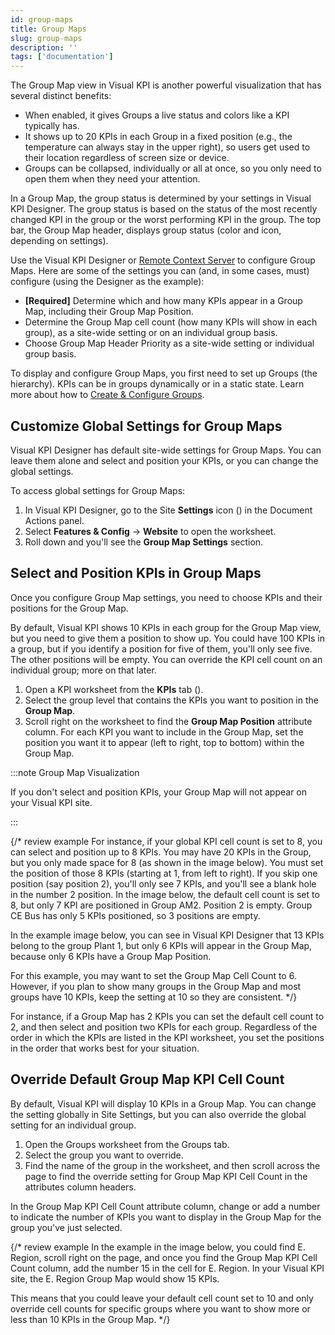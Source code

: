 ```yaml
---
id: group-maps
title: Group Maps
slug: group-maps
description: ''
tags: ['documentation']
---
```



The Group Map view in Visual KPI is another powerful visualization that has several distinct benefits:

- When enabled, it gives Groups a live status and colors like a KPI typically has.
- It shows up to 20 KPIs in each Group in a fixed position (e.g., the temperature can always stay in the upper right), so users get used to their location regardless of screen size or device.
- Groups can be collapsed, individually or all at once, so you only need to open them when they need your attention.

<StylizedImage
  imgURL="img/designer/group-map-visualization.png"
  alt="Group Map End User"
/>

In a Group Map, the group status is determined by your settings in Visual KPI Designer. The group status is based on the status of the most recently changed KPI in the group or the worst performing KPI in the group. The top bar, the Group Map header, displays group status (color and icon, depending on settings).

Use the Visual KPI Designer or [Remote Context Server](/docs/setup-and-administration/automation/rcs/) to configure Group Maps. Here are some of the settings you can (and, in some cases, must) configure (using the Designer as the example):

- **[Required]** Determine which and how many KPIs appear in a Group Map, including their Group Map Position.
- Determine the Group Map cell count (how many KPIs will show in each group), as a site-wide setting or on an individual group basis.
- Choose Group Map Header Priority as a site-wide setting or individual group basis.

To display and configure Group Maps, you first need to set up Groups (the hierarchy). KPIs can be in groups dynamically or in a static state. Learn more about how to [Create & Configure Groups](/docs/visual-kpi-design/design/groups#create-a-new-group).

## Customize Global Settings for Group Maps

Visual KPI Designer has default site-wide settings for Group Maps. You can leave them alone and select and position your KPIs, or you can change the global settings.

To access global settings for Group Maps:

1. In Visual KPI Designer, go to the Site **Settings** icon (<PngFont name='options28' />) in the Document Actions panel.
2. Select **Features & Config** &#8594; **Website** to open the worksheet.
3. Roll down and you'll see the **Group Map Settings** section.

## Select and Position KPIs in Group Maps

Once you configure Group Map settings, you need to choose KPIs and their positions for the Group Map.

By default, Visual KPI shows 10 KPIs in each group for the Group Map view, but you need to give them a position to show up. You could have 100 KPIs in a group, but if you identify a position for five of them, you'll only see five. The other positions will be empty. You can override the KPI cell count on an individual group; more on that later.

1. Open a KPI worksheet from the **KPIs** tab (<PngFont name='open28' />).
2. Select the group level that contains the KPIs you want to position in the **Group Map**.
3. Scroll right on the worksheet to find the **Group Map Position** attribute column. For each KPI you want to include in the Group Map, set the position you want it to appear (left to right, top to bottom) within the Group Map.

:::note Group Map Visualization

If you don't select and position KPIs, your Group Map will not appear on your Visual KPI site.

:::

<StylizedImage
  imgURL="img/designer/group-map-position.png"
  alt="Group Map Position"
/>

{/* review example
 For instance, if your global KPI cell count is set to 8, you can select and position up to 8 KPIs. You may have 20 KPIs in the Group, but you only made space for 8 (as shown in the image below). You must set the position of those 8 KPIs (starting at 1, from left to right). If you skip one position (say position 2), you'll only see 7 KPIs, and you'll see a blank hole in the number 2 position. In the image below, the default cell count is set to 8, but only 7 KPI are positioned in Group AM2. Position 2 is empty. Group CE Bus has only 5 KPIs positioned, so 3 positions are empty.

In the example image below, you can see in Visual KPI Designer that 13 KPIs belong to the group Plant 1, but only 6 KPIs will appear in the Group Map, because only 6 KPIs have a Group Map Position.

For this example, you may want to set the Group Map Cell Count to 6. However, if you plan to show many groups in the Group Map and most groups have 10 KPIs, keep the setting at 10 so they are consistent. */}

For instance, if a Group Map has 2 KPIs you can set the default cell count to 2, and then select and position two KPIs for each group. Regardless of the order in which the KPIs are listed in the KPI worksheet, you set the positions in the order that works best for your situation.

## Override Default Group Map KPI Cell Count

By default, Visual KPI will display 10 KPIs in a Group Map. You can change the setting globally in Site Settings, but you can also override the global setting for an individual group.

1. Open the Groups worksheet from the Groups tab.
2. Select the group you want to override.
3. Find the name of the group in the worksheet, and then scroll across the page to find the override setting for Group Map KPI Cell Count in the attributes column headers.

In the Group Map KPI Cell Count attribute column, change or add a number to indicate the number of KPIs you want to display in the Group Map for the group you've just selected. 

{/* review example 
In the example in the image below, you could find E. Region, scroll right on the page, and once you find the Group Map KPI Cell Count column, add the number 15 in the cell for E. Region. In your Visual KPI site, the E. Region Group Map would show 15 KPIs.

This means that you could leave your default cell count set to 10 and only override cell counts for specific groups where you want to show more or less than 10 KPIs in the Group Map. */}



